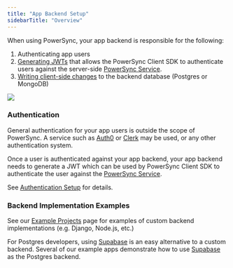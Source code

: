 ```yaml
---
title: "App Backend Setup"
sidebarTitle: "Overview"
---
```


When using PowerSync, your app backend is responsible for the following:

1. Authenticating app users
2. [Generating JWTs](/installation/authentication-setup) that allows the PowerSync Client SDK to authenticate users against the server-side [PowerSync Service](/architecture/powersync-service).
3. [Writing client-side changes](/installation/app-backend-setup/writing-client-changes) to the backend database (Postgres or MongoDB)

<Frame caption="An overview of how PowerSync interacts with your backend application.">
  <img src="/images/powersync-docs-app-backend-setup-diagram (2).png"/>
</Frame>

### Authentication

General authentication for your app users is outside the scope of PowerSync. A service such as [Auth0](https://auth0.com/) or [Clerk](https://clerk.com/) may be used, or any other authentication system.

Once a user is authenticated against your app backend, your app backend needs to generate a JWT which can be used by PowerSync Client SDK to authenticate the user against the [PowerSync Service](/architecture/powersync-service).

See [Authentication Setup](/installation/authentication-setup) for details.

### Backend Implementation Examples

See our [Example Projects](/resources/demo-apps-example-projects#custom-backend-examples) page for examples of custom backend implementations (e.g. Django, Node.js, etc.)

For Postgres developers, using [Supabase](/integration-guides/supabase-+-powersync) is an easy alternative to a custom backend. Several of our example apps demonstrate how to use [Supabase](https://supabase.com/) as the Postgres backend.
